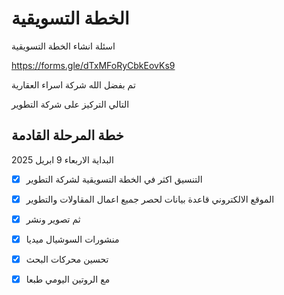 # الخطة التسويقية

اسئلة انشاء الخطة التسويقية

https://forms.gle/dTxMFoRyCbkEovKs9

تم بفضل الله شركة اسراء العقارية

التالي التركيز على شركة التطوير

## خطة المرحلة القادمة 
البداية 
الاربعاء 9 ابريل 2025

- [x] التنسيق اكثر في الخطة التسويقية لشركة التطوير

- [x] الموقع الالكتروني قاعدة بيانات لحصر جميع اعمال المقاولات والتطوير

- [x] ثم تصوير ونشر

- [x] منشورات السوشيال ميديا

- [x] تحسين محركات البحث

- [x] مع الروتين اليومي طبعا






